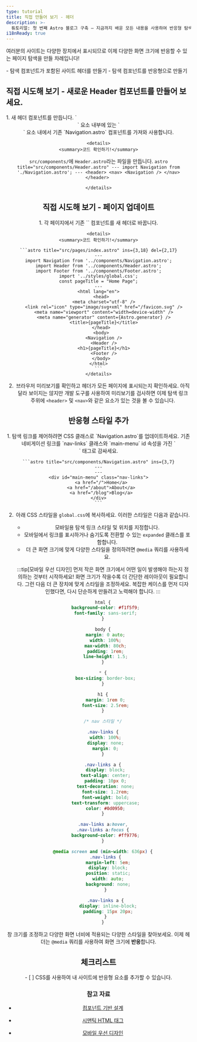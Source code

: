 ```yaml
---
type: tutorial
title: 직접 만들어 보기 - 헤더
description: >-
  튜토리얼: 첫 번째 Astro 블로그 구축 — 지금까지 배운 모든 내용을 사용하여 반응형 탐색 기능이 있는 헤더를 구축하세요.
i18nReady: true
---
```



여러분의 사이트는 다양한 장치에서 표시되므로 이제 다양한 화면 크기에 반응할 수 있는 페이지 탐색을 만들 차례입니다!

<PreCheck>
  - 탐색 컴포넌트가 포함된 사이트 헤더를 만들기
  - 탐색 컴포넌트를 반응형으로 만들기
</PreCheck>

<Box icon="puzzle-piece">

## 직접 시도해 보기 - 새로운 Header 컴포넌트를 만들어 보세요.

<Steps>
1. 새 헤더 컴포넌트를 만듭니다. `<header>` 요소 내부에 있는 `<nav>` 요소 내에서 기존 `Navigation.astro` 컴포넌트를 가져와 사용합니다.

    <details>
    <summary>코드 확인하기!</summary>

   `src/components/`에 `Header.astro`라는 파일을 만듭니다.
    ```astro title="src/components/Header.astro"
    ---
    import Navigation from './Navigation.astro';
    ---
    <header>
      <nav>
        <Navigation />
      </nav>
    </header>
    ```

    </details>
</Steps>

</Box>

<Box icon="puzzle-piece">

## 직접 시도해 보기 - 페이지 업데이트

<Steps>
1. 각 페이지에서 기존 `<Navigation/>` 컴포넌트를 새 헤더로 바꿉니다.

    <details>
    <summary>코드 확인하기!</summary>

    ```astro title="src/pages/index.astro" ins={3,18} del={2,17}
    ---
    import Navigation from '../components/Navigation.astro';
    import Header from '../components/Header.astro';
    import Footer from '../components/Footer.astro';
    import '../styles/global.css';
    const pageTitle = "Home Page";
    ---
    <html lang="en">
      <head>
        <meta charset="utf-8" />
        <link rel="icon" type="image/svg+xml" href="/favicon.svg" />
        <meta name="viewport" content="width=device-width" />
        <meta name="generator" content={Astro.generator} />
        <title>{pageTitle}</title>
      </head>
      <body>
        <Navigation />
        <Header />
        <h1>{pageTitle}</h1>
        <Footer />
      </body>
    </html>
    ```
    </details>

2. 브라우저 미리보기를 확인하고 헤더가 모든 페이지에 표시되는지 확인하세요. 아직 달라 보이지는 않지만 개발 도구를 사용하여 미리보기를 검사하면 이제 탐색 링크 주위에 `<header>` 및 `<nav>`와 같은 요소가 있는 것을 볼 수 있습니다.
</Steps>
</Box>

## 반응형 스타일 추가

<Steps>
1. 탐색 링크를 제어하려면 CSS 클래스로 `Navigation.astro`를 업데이트하세요. 기존 네비게이션 링크를 `nav-links` 클래스와 `main-menu` id 속성을 가진 `<div>` 태그로 감싸세요.

    ```astro title="src/components/Navigation.astro" ins={3,7}
    ---
    ---
    <div id="main-menu" class="nav-links">
      <a href="/">Home</a>
      <a href="/about">About</a>
      <a href="/blog">Blog</a>
    </div>
    ```

2. 아래 CSS 스타일을 `global.css`에 복사하세요. 이러한 스타일은 다음과 같습니다.

    - 모바일용 탐색 링크 스타일 및 위치를 지정합니다.
    - 모바일에서 링크를 표시하거나 숨기도록 전환할 수 있는 `expanded` 클래스를 포함합니다.
    - 더 큰 화면 크기에 맞게 다양한 스타일을 정의하려면 `@media` 쿼리를 사용하세요.

    :::tip[모바일 우선 디자인]
    먼저 작은 화면 크기에서 어떤 일이 발생해야 하는지 정의하는 것부터 시작하세요! 화면 크기가 작을수록 더 간단한 레이아웃이 필요합니다. 그런 다음 더 큰 장치에 맞게 스타일을 조정하세요. 복잡한 케이스를 먼저 디자인했다면, 다시 단순하게 만들려고 노력해야 합니다.
    :::

    ```css title="src/styles/global.css" ins={23-60}
    html {
      background-color: #f1f5f9;
      font-family: sans-serif;
    }

    body {
      margin: 0 auto;
      width: 100%;
      max-width: 80ch;
      padding: 1rem;
      line-height: 1.5;
    }

    * {
      box-sizing: border-box;
    }

    h1 {
      margin: 1rem 0;
      font-size: 2.5rem;
    }

    /* nav 스타일 */

    .nav-links {
      width: 100%;
      display: none;
      margin: 0;
    }

    .nav-links a {
      display: block;
      text-align: center;
      padding: 10px 0;
      text-decoration: none;
      font-size: 1.2rem;
      font-weight: bold;
      text-transform: uppercase;
      color: #0d0950;
    }

    .nav-links a:hover,
    .nav-links a:focus {
      background-color: #ff9776;
    }

    @media screen and (min-width: 636px) {
      .nav-links {
        margin-left: 5em;
        display: block;
        position: static;
        width: auto;
        background: none;
      }

      .nav-links a {
        display: inline-block;
        padding: 15px 20px;
      }
    }
    ```
</Steps>

창 크기를 조정하고 다양한 화면 너비에 적용되는 다양한 스타일을 찾아보세요. 이제 헤더는 `@media` 쿼리를 사용하여 화면 크기에 **반응**합니다.

<Box icon="check-list">

## 체크리스트

<Checklist>
- [ ] CSS를 사용하여 내 사이트에 반응형 요소를 추가할 수 있습니다.
</Checklist>
</Box>

### 참고 자료

- [컴포넌트 기반 설계](https://www.droptica.com/blog/component-based-design/) <Badge class="neutral-badge" text="외부 링크" />

- [시맨틱 HTML 태그](https://www.dofactory.com/html/semantics) <Badge class="neutral-badge" text="외부 링크" />

- [모바일 우선 디자인](https://www.mobileapps.com/blog/mobile-first-design) <Badge class="neutral-badge" text="외부 링크" />
